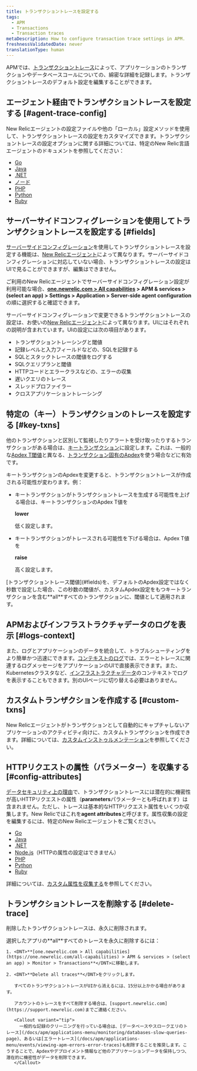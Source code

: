 ```yaml
---
title: トランザクショントレースを設定する
tags:
  - APM
  - Transactions
  - Transaction traces
metaDescription: How to configure transaction trace settings in APM.
freshnessValidatedDate: never
translationType: human
---
```


APMでは、[トランザクショントレース](/docs/apm/transactions/transaction-traces/transaction-traces)によって、アプリケーションのトランザクションやデータベースコールについての、綿密な詳細を記録します。トランザクショントレースのデフォルト設定を編集することができます。

## エージェント経由でトランザクショントレースを設定する [#agent-trace-config]

New Relicエージェントの設定ファイルや他の「ローカル」設定メソッドを使用して、トランザクショントレースの設定をカスタマイズできます。トランザクショントレースの設定オプションに関する詳細については、特定のNew Relic言語エージェントのドキュメントを参照してください：

* [Go](/docs/agents/go-agent/instrumentation/go-agent-configuration#transaction-tracer)
* [Java](/docs/agents/java-agent/configuration/java-agent-configuration-config-file#h2-transaction-tracer)
* [.NET](/docs/agents/net-agent/installation-configuration/net-agent-configuration#transaction_tracer)
* [ノード](/docs/agents/nodejs-agent/installation-configuration/nodejs-agent-configuration#tx_tracer_config)
* [PHP](/docs/agents/php-agent/configuration/php-agent-configuration#inivar-tt-settings)
* [Python](/docs/agents/python-agent/installation-configuration/python-agent-configuration#txn-tracer-settings)
* [Ruby](/docs/agents/ruby-agent/installation-configuration/ruby-agent-configuration#transaction_tracer)

## サーバーサイドコンフィグレーションを使用してトランザクショントレースを設定する [#fields]

[サーバーサイドコンフィグレーション](/docs/agents/manage-apm-agents/configuration/server-side-agent-configuration)を使用してトランザクショントレースを設定する機能は、[New Relicエージェント](#agent-trace-config)によって異なります。サーバーサイドコンフィグレーションに対応していない場合、トランザクショントレースの設定はUIで見ることができますが、編集はできません。

ご利用のNew Relicエージェントでサーバーサイドコンフィグレーション設定が利用可能な場合、<DNT>**[one.newrelic.com > All capabilities](https://one.newrelic.com/all-capabilities) > APM & services > (select an app) > Settings > Application > Server-side agent configuration**</DNT>の順に選択すると確認できます。

サーバーサイドコンフィグレーションで変更できるトランザクショントレースの設定は、お使いの[New Relicエージェント](#agent-trace-config)によって異なります。UIにはそれぞれの説明が含まれています。UIの設定には次の項目があります。

* トランザクショントレーシングと閾値
* 記録レベルと入力フィールドなどの、SQLを記録する
* SQLとスタックトレースの閾値をログする
* SQLクエリプランと閾値
* HTTPコードとエラークラスなどの、エラーの収集
* 遅いクエリのトレース
* スレッドプロファイラー
* クロスアプリケーショントレーシング

## 特定の（キー）トランザクションのトレースを設定する [#key-txns]

他のトランザクションと区別して監視したりアラートを受け取ったりするトランザクションがある場合は、[キートランザクション](/docs/apm/transactions/key-transactions/key-transactions-tracking-important-transactions-or-events)に設定します。これは、一般的な[Apdex T閾値](/docs/apm/new-relic-apm/apdex/change-your-apdex-settings#key-transaction)と異なる、[トランザクション固有のApdex](/docs/apm/new-relic-apm/apdex/apdex-measuring-user-satisfaction#what-is)を使う場合などに有効です。

キートランザクションのApdexを変更すると、トランザクショントレースが作成される可能性が変わります。例：

* キートランザクションがトランザクショントレースを生成する可能性を上げる場合は、キートランザクションのApdex T値を

  <DNT>**lower**</DNT>

  低く設定します。

* キートランザクションがトレースされる可能性を下げる場合は、Apdex T値を

  <DNT>**raise**</DNT>

  高く設定します。

<Callout variant="important">
  [トランザクショントレース閾値](#fields)を、デフォルトのApdex設定ではなく秒数で設定した場合、この秒数の閾値が、カスタムApdex設定をもつキートランザクションを含む<DNT>**all**</DNT>すべてのトランザクションに、閾値として適用されます。
</Callout>

## APMおよびインフラストラクチャデータのログを表示 [#logs-context]

また、ログとアプリケーションのデータを統合して、トラブルシューティングをより簡単かつ迅速にできます。[コンテキストのログ](/docs/logs/logs-context/configure-logs-context-apm-agents/)では、エラーとトレースに関連するログメッセージをアプリケーションのUIで直接表示できます。また、Kubernetesクラスタなど、[インフラストラクチャデータ](/docs/logs/forward-logs/forward-your-logs-using-infrastructure-agent/)のコンテキストでログを表示することもできます。別のUIページに切り替える必要はありません。

## カスタムトランザクションを作成する [#custom-txns]

New Relicエージェントがトランザクションとして自動的にキャプチャしないアプリケーションのアクティビティ向けに、カスタムトランザクションを作成できます。詳細については、[カスタムインストゥルメンテーション](/docs/apm/agents/manage-apm-agents/agent-data/custom-instrumentation/)を参照してください。

## HTTPリクエストの属性（パラメーター）を収集する [#config-attributes]

[データセキュリティ上の理由](/docs/apm/transactions/transaction-traces/security-options-transaction-traces)で、トランザクショントレースには潜在的に機密性が高いHTTPリクエストの属性（<DNT>**parameters**</DNT>パラメーターとも呼ばれます）は含まれません。ただし、トレースは基本的なHTTPリクエスト属性をいくつか収集します。New Relicではこれを<DNT>**agent attributes**</DNT>と呼びます。属性収集の設定を編集するには、特定のNew Relicエージェントをご覧ください。

* [Go](/docs/agents/go-agent/instrumentation/go-agent-attributes)
* [Java](/docs/agents/java-agent/attributes/java-agent-attributes)
* [.NET](/docs/agents/net-agent/attributes/net-agent-attributes)
* [Node.js](/docs/agents/nodejs-agent/installation-configuration/nodejs-agent-configuration#params)（HTTPの属性の設定はできません）
* [PHP](/docs/agents/php-agent/attributes/php-agent-attributes)
* [Python](/docs/agents/python-agent/attributes/python-agent-attributes)
* [Ruby](/docs/agents/ruby-agent/attributes/ruby-agent-attributes)

詳細については、[カスタム属性を収集する](/docs/agents/manage-apm-agents/agent-data/collect-custom-attributes)を参照してください。

## トランザクショントレースを削除する [#delete-trace]

削除したトランザクショントレースは、永久に削除されます。

<CollapserGroup>
  <Collapser
    id="delete-all"
    title="すべてのトランザクショントレースを削除する"
  >
    選択したアプリの<DNT>**all**</DNT>すべてのトレースを永久に削除するには：

    1. <DNT>**[one.newrelic.com > All capabilities](https://one.newrelic.com/all-capabilities) > APM & services > (select an app) > Monitor > Transactions**</DNT>に移動します。

    2. <DNT>**Delete all traces**</DNT>をクリックします。

       すべてのトランザクショントレースがUIから消えるには、15分以上かかる場合があります。

       アカウントのトレースをすべて削除する場合は、[support.newrelic.com](https://support.newrelic.com)までご連絡ください。

       <Callout variant="tip">
         一般的な記録のクリーニングを行っている場合は、[データベースやスロークエリのトレース](/docs/apm/applications-menu/monitoring/databases-slow-queries-page)、あるいは[エラートレース](/docs/apm/applications-menu/events/viewing-apm-errors-error-traces)も削除することを推奨します。こうすることで、Apdexやデプロイメント情報など他のアプリケーションデータを保持しつつ、潜在的に機密性がデータを削除できます。
       </Callout>
  </Collapser>
</CollapserGroup>
